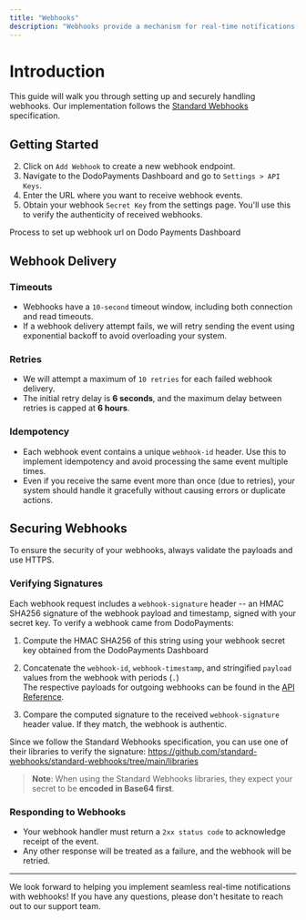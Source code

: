 ```yaml
---
title: "Webhooks"
description: "Webhooks provide a mechanism for real-time notifications when specific events occur within Dodo Payments, enabling seamless automation and integration with your application."
---
```


# Introduction

This guide will walk you through setting up and securely handling webhooks.
Our implementation follows the [Standard Webhooks](https://standardwebhooks.com/) specification.

## Getting Started

2. Click on `Add Webhook` to create a new webhook endpoint.
1. Navigate to the DodoPayments Dashboard and go to `Settings > API Keys`.
3. Enter the URL where you want to receive webhook events.
4. Obtain your webhook `Secret Key` from the settings page. You'll use this to verify the authenticity of received webhooks.

<Card title="Webhooks URL Creation" horizontal icon="webhook" href="/guides/webhook-setup">Process to set up webhook url on Dodo Payments Dashboard</Card>

## Webhook Delivery

### Timeouts
- Webhooks have a `10-second` timeout window, including both connection and read timeouts.
- If a webhook delivery attempt fails, we will retry sending the event using exponential backoff to avoid overloading your system.

### Retries
- We will attempt a maximum of `10 retries` for each failed webhook delivery.
- The initial retry delay is **6 seconds**, and the maximum delay between retries is capped at **6 hours**.

### Idempotency
- Each webhook event contains a unique `webhook-id` header. Use this to implement idempotency and avoid processing the same event multiple times.
- Even if you receive the same event more than once (due to retries), your system should handle it gracefully without causing errors or duplicate actions.

## Securing Webhooks

To ensure the security of your webhooks, always validate the payloads and use HTTPS.    

### Verifying Signatures

Each webhook request includes a `webhook-signature` header -- an HMAC SHA256 signature of the webhook payload and timestamp, signed with your secret key.
To verify a webhook came from DodoPayments:

1. Compute the HMAC SHA256 of this string using your webhook secret key obtained from the DodoPayments Dashboard
2. Concatenate the `webhook-id`, `webhook-timestamp`, and stringified `payload` values from the webhook with periods (`.`)  
The respective payloads for outgoing webhooks can be found in the [API Reference](/api-reference/outgoing-webhooks/post-your-webhook-url).

3. Compare the computed signature to the received `webhook-signature` header value. If they match, the webhook is authentic.

Since we follow the Standard Webhooks specification, you can use one of their libraries to verify the signature: https://github.com/standard-webhooks/standard-webhooks/tree/main/libraries

> **Note**: When using the Standard Webhooks libraries, they expect your secret to be **encoded in Base64 first**.

### Responding to Webhooks
- Your webhook handler must return a `2xx status code` to acknowledge receipt of the event.
- Any other response will be treated as a failure, and the webhook will be retried.

---
We look forward to helping you implement seamless real-time notifications with webhooks! If you have any questions, please don't hesitate to reach out to our support team.

